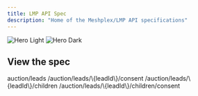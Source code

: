 ```yaml
---
title: LMP API Spec
description: "Home of the Meshplex/LMP API specifications"
---
```


<img
  className="block dark:hidden"
  src="/images/hero-light.svg"
  alt="Hero Light"
/>
<img
  className="hidden dark:block"
  src="/images/hero-dark.svg"
  alt="Hero Dark"
/>

## View the spec

<CardGroup cols={2}>
  <Card
    title="Send new lead to auction to get interested partners"
    icon="code"
    href="api-reference/auction/send-new-lead-to-auction-to-get-interested-partners"
  >
   auction/leads
  </Card>
  <Card
    title="Send new lead to auction to get interested partners"
    icon="code"
    href="api-reference/auction/send-list-of-providers-that-user-consents-to-be-contacted-from"
  >
   /auction/leads/\{leadId\}/consent
  </Card>
    <Card
    title="Send new lead to auction to get interested partners"
    icon="code"
    href="api-reference/auction/send-children-leads-associated-with-the-parent-lead-to-auction"
  >
   /auction/leads/\{leadId\}/children
  </Card>
    <Card
    title="Send new lead to auction to get interested partners"
    icon="code"
    href="api-reference/auction/send-providers-that-user-consents-to-be-contacted-from"
  >
  /auction/leads/\{leadId\}/children/consent
  </Card>
</CardGroup>
